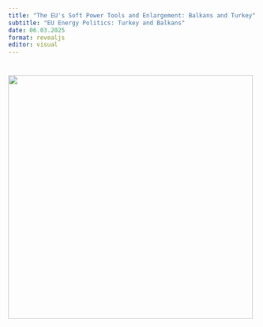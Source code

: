 ```yaml
---
title: "The EU's Soft Power Tools and Enlargement: Balkans and Turkey"
subtitle: "EU Energy Politics: Turkey and Balkans"
date: 06.03.2025
format: revealjs
editor: visual
---
```


# ![](images/Build%20a%20Library%20Project-23.png){width="495"}
